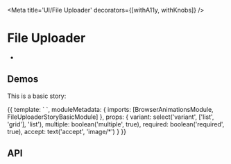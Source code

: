 




<Meta title='UI/File Uploader' decorators={[withA11y, withKnobs]} />

# File Uploader

-

## Demos

This is a basic story:

<Preview source={COUNTER_STORY_BASIC_SOURCE}>
  <Story name='Basic' height='170px'>
    {{
      template: `
        <es-file-uploader-story-basic [variant]="variant" [multiple]="multiple" [required]="required" [accept]="accept">
        </es-file-uploader-story-basic>
      `,
      moduleMetadata: {
        imports: [BrowserAnimationsModule, FileUploaderStoryBasicModule]
      },
      props: {
        variant: select('variant', ['list', 'grid'], 'list'),
        multiple: boolean('multiple', true),
        required: boolean('required', true),
        accept: text('accept', 'image/*')
      }
    }}
  </Story>
</Preview>

## API

<Props of={ESFileUploaderComponent} />
